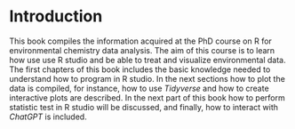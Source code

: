 # Introduction

This book compiles the information acquired at the PhD course on R for environmental chemistry data analysis. 
The aim of this course is to learn how use use R studio and be able to treat and visualize environmental data. 
The first chapters of this book includes the basic knowledge needed to understand how to program in R studio. In the next sections how to plot the data is compiled, for instance, how to use *Tidyverse* and how to create interactive plots are described. In the next part of this book how to perform statistic test in R studio will be discussed, and finally, how to interact with *ChatGPT* is included. 

